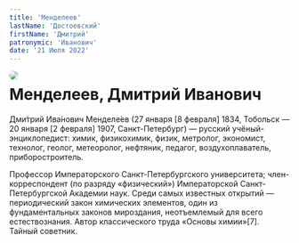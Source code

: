 ```yaml
---
title: 'Менделеев'
lastName: 'Достоевский'
firstName: 'Дмитрий'
patronymic: 'Иванович'
date: '21 Июля 2022'
---
```


<img style="float: left; border-radius: 1rem; margin-right: 1rem" src="/images/persons/scientists/Mendeleev.jpg">

# Менделеев, Дмитрий Иванович

Дми́трий Ива́нович Менделе́ев (27 января [8 февраля] 1834, Тобольск — 20 января [2 февраля] 1907, Санкт-Петербург) — русский учёный-энциклопедист: химик, физикохимик, физик, метролог, экономист, технолог, геолог, метеоролог, нефтяник, педагог, воздухоплаватель, приборостроитель.

Профессор Императорского Санкт-Петербургского университета; член-корреспондент (по разряду «физический») Императорской Санкт-Петербургской Академии наук. Среди самых известных открытий — периодический закон химических элементов, один из фундаментальных законов мироздания, неотъемлемый для всего естествознания. Автор классического труда «Основы химии»[7]. Тайный советник.
